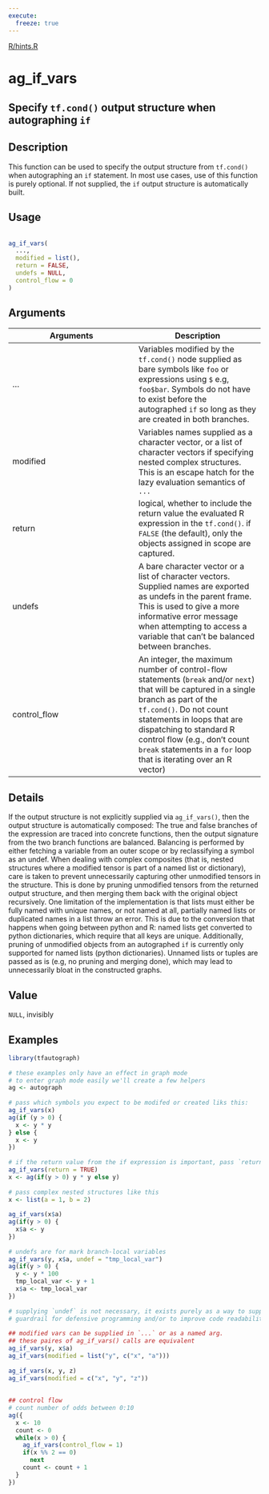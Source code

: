 ```yaml
---
execute:
  freeze: true
---
```


[R/hints.R](https://github.com/t-kalinowski/tfautograph//blob/main/R/hints.R#L115) 

# ag_if_vars

## Specify `tf.cond()` output structure when autographing `if`

## Description
 This function can be used to specify the output structure from `tf.cond()` when autographing an `if` statement. In most use cases, use of this function is purely optional. If not supplied, the `if` output structure is automatically built. 


## Usage
```r
 
ag_if_vars( 
  ..., 
  modified = list(), 
  return = FALSE, 
  undefs = NULL, 
  control_flow = 0 
) 
```

## Arguments
|Arguments|Description|
|---|---|
| ... | Variables modified by the `tf.cond()` node supplied as bare symbols like `foo` or expressions using `$` e.g, `foo$bar`. Symbols do not have to exist before the autographed `if` so long as they are created in both branches. |
| modified | Variables names supplied as a character vector, or a list of character vectors if specifying nested complex structures. This is an escape hatch for the lazy evaluation semantics of `...` |
| return | logical, whether to include the return value the evaluated R expression in the `tf.cond()`. if `FALSE` (the default), only the objects assigned in scope are captured. |
| undefs | A bare character vector or a list of character vectors. Supplied names are exported as undefs in the parent frame. This is used to give a more informative error message when attempting to access a variable that can't be balanced between branches. |
| control_flow | An integer, the maximum number of control-flow statements (`break` and/or `next`) that will be captured in a single branch as part of the `tf.cond()`. Do not count statements in loops that are dispatching to standard R control flow (e.g., don't count `break` statements in a `for` loop that is iterating over an R vector) |

## Details
 If the output structure is not explicitly supplied via `ag_if_vars()`, then the output structure is automatically composed: The true and false branches of the expression are traced into concrete functions, then the output signature from the two branch functions are balanced. Balancing is performed by either fetching a variable from an outer scope or by reclassifying a symbol as an undef.  When dealing with complex composites (that is, nested structures where a modified tensor is part of a named list or dictionary), care is taken to prevent unnecessarily capturing other unmodified tensors in the structure. This is done by pruning unmodified tensors from the returned output structure, and then merging them back with the original object recursively. One limitation of the implementation is that lists must either be fully named with unique names, or not named at all, partially named lists or duplicated names in a list throw an error. This is due to the conversion that happens when going between python and R: named lists get converted to python dictionaries, which require that all keys are unique. Additionally, pruning of unmodified objects from an autographed `if` is currently only supported for named lists (python dictionaries). Unnamed lists or tuples are passed as is (e.g, no pruning and merging done), which may lead to unnecessarily bloat in the constructed graphs. 


## Value
 `NULL`, invisibly 


## Examples
```r
library(tfautograph)
 
# these examples only have an effect in graph mode 
# to enter graph mode easily we'll create a few helpers 
ag <- autograph 
 
# pass which symbols you expect to be modifed or created liks this: 
ag_if_vars(x) 
ag(if (y > 0) { 
  x <- y * y 
} else { 
  x <- y 
}) 
 
# if the return value from the if expression is important, pass `return = TRUE` 
ag_if_vars(return = TRUE) 
x <- ag(if(y > 0) y * y else y) 
 
# pass complex nested structures like this 
x <- list(a = 1, b = 2) 
 
ag_if_vars(x$a) 
ag(if(y > 0) { 
  x$a <- y 
}) 
 
# undefs are for mark branch-local variables 
ag_if_vars(y, x$a, undef = "tmp_local_var") 
ag(if(y > 0) { 
  y <- y * 100 
  tmp_local_var <- y + 1 
  x$a <- tmp_local_var 
}) 
 
# supplying `undef` is not necessary, it exists purely as a way to supply a 
# guardrail for defensive programming and/or to improve code readability 
 
## modified vars can be supplied in `...` or as a named arg. 
## these paires of ag_if_vars() calls are equivalent 
ag_if_vars(y, x$a) 
ag_if_vars(modified = list("y", c("x", "a"))) 
 
ag_if_vars(x, y, z) 
ag_if_vars(modified = c("x", "y", "z")) 
 
 
## control flow 
# count number of odds between 0:10 
ag({ 
  x <- 10 
  count <- 0 
  while(x > 0) { 
    ag_if_vars(control_flow = 1) 
    if(x %% 2 == 0) 
      next 
    count <- count + 1 
  } 
}) 
 
```


